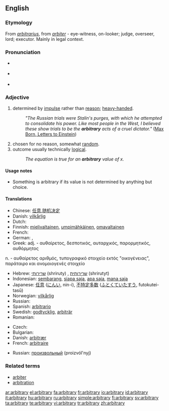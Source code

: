 {{was wotd|2006|December|4}}
==English==
{{wikipedia}}
===Etymology===
From {{L.}} ''[[arbitrarius]]'', from ''[[arbiter]]'' - eye-witness, on-looker; judge, overseer, lord; executor. Mainly in legal context.

===Pronunciation===
*{{italbrac|[[RP]]}} {{IPA|/ˈɑːbɪtrəri/}}
*{{italbrac|US}} {{IPA|/ˈɑːrbɪtrɛri/}}
*{{audio|en-us-arbitrary.ogg|Audio (US)}}

===Adjective===
{{en-adj}}

# determined by [[impulse]] rather than [[reason]]; [[heavy-handed]].
#: ''"The Russian trials were Stalin's purges, with which he attempted to consolidate his power. Like most people in the West, I believed these show trials to be the '''arbitrary''' acts of a cruel dictator."'' ([http://en.wikiquote.org/wiki/Einstein Max Born, Letters to Einstein])
# chosen for no reason, somewhat [[random]].
# outcome usually technically [[logical]].
#: ''The equation is true for an '''arbitrary''' value of x.''

====Usage notes====
*Something is arbitrary if its value is not determined by anything but choice.

====Translations====
{{trans-top|Determined by impulse}}
* Chinese: [[任意]],[[随机决定]]
* Danish: [[vilkårlig]]
* Dutch: {{t-|nl|willekeurig}}
* Finnish: [[mielivaltainen]], [[umpimähkäinen]], [[omavaltainen]]
* French: {{t|fr|arbitraire}}
* German: {{t+|de|arbiträr}}, {{t+|de|willkürlich}}
* Greek: adj. - αυθαίρετος, δεσποτικός, αυταρχικός, παρορμητικός, αυθόρμητος
n. - αυθαίρετος αριθμός, τυπογραφικό στοιχείο εκτός "οικογένειας", παράταιρο και ανομοιογενές στοιχείο
{{trans-mid}}
* Hebrew: [[שרירותי]] (shriruty) {{m}}, [[שרירותית]] (shrirutyt) {{f}}
* Indonesian: [[sembarang]], [[siapa saja]], [[apa saja]], [[mana saja]]
* Japanese: [[任意]] ([[にんい]], nin-i), [[不特定多数]] ([[ふとくていたすう]], futokutei-tasū)
* Norwegian: [[vilkårlig]]
* Russian: {{t+|ru|произвольный|tr=proizvól'nyj|sc=Cyrl}}
* Spanish: [[arbitrario]]
* Swedish: [[godtycklig]], [[arbiträr]]
* Romanian: {{t-|ro|arbitrar}}
{{trans-bottom}}

{{trans-top|Chosen at random}}
* Czech: {{t-|cs|libovolný|m}}
* Bulgarian: {{t+|bg|произволен|sc=Cyrl}}
* Danish: [[arbitrær]]
* French: [[arbitraire]]
{{trans-mid}}
* Russian: [[произвольный]] (proizvól'nyj)
{{trans-bottom}}

===Related terms===
*[[arbiter]]
*[[arbitration]]

[[ar:arbitrary]]
[[el:arbitrary]]
[[fa:arbitrary]]
[[fr:arbitrary]]
[[io:arbitrary]]
[[id:arbitrary]]
[[it:arbitrary]]
[[hu:arbitrary]]
[[ru:arbitrary]]
[[simple:arbitrary]]
[[fi:arbitrary]]
[[sv:arbitrary]]
[[ta:arbitrary]]
[[te:arbitrary]]
[[vi:arbitrary]]
[[tr:arbitrary]]
[[zh:arbitrary]]